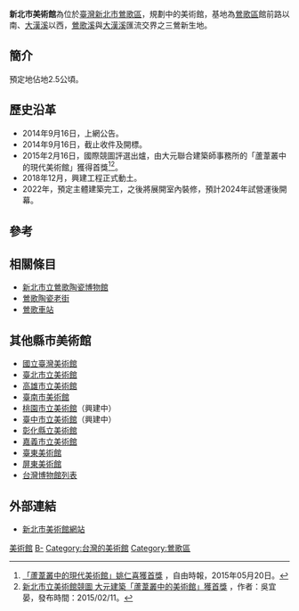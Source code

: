 
{{新北市未來建設}}
{{Infobox Museum
| name        = 新北市美術館
| image       = 
| imagesize   = 
| established = 
| location    = {{ROC-TW}}<br>[[新北市|新北市]][[鶯歌區|鶯歌區]]
| type        = 公立，藝術博物館
| visitors    = 
| director    = 
| curator     = 
| website     = 
}}
'''新北市美術館'''為位於[[臺灣|臺灣]][[新北市|新北市]][[鶯歌區|鶯歌區]]，規劃中的美術館，基地為[[鶯歌區|鶯歌區]]館前路以南、[[大漢溪|大漢溪]]以西，[[鶯歌溪|鶯歌溪]]與[[大漢溪|大漢溪]]匯流交界之三鶯新生地。

== 簡介 ==
預定地佔地2.5公頃。

== 歷史沿革 ==
*2014年9月16日，上網公告。
*2014年9月16日，截止收件及開標。
*2015年2月16日，國際競圖評選出爐，由大元聯合建築師事務所的「蘆葦叢中的現代美術館」獲得首獎<ref>[http://news.ltn.com.tw/news/life/breakingnews/1229743 「蘆葦叢中的現代美術館」姚仁喜獲首獎] {{Wayback|url=http://news.ltn.com.tw/news/life/breakingnews/1229743 |date=20190503195350 }}，自由時報，2015年05月20日。</ref><ref>[http://solomo.xinmedia.com/archi/18323-ntmoa 新北市立美術館競圖 大元建築「蘆葦叢中的美術館」獲首獎] {{Wayback|url=http://solomo.xinmedia.com/archi/18323-ntmoa |date=20190504123042 }}，作者：吳宜晏，發布時間：2015/02/11。</ref>。
*2018年12月，興建工程正式動土。
*2022年，預定主體建築完工，之後將展開室內裝修，預計2024年試營運後開幕。

== 參考 ==
<references />

== 相關條目 ==
* [[新北市立鶯歌陶瓷博物館|新北市立鶯歌陶瓷博物館]]
* [[鶯歌陶瓷老街|鶯歌陶瓷老街]]
* [[鶯歌車站|鶯歌車站]]

== 其他縣市美術館 ==
* [[國立臺灣美術館|國立臺灣美術館]]
* [[臺北市立美術館|臺北市立美術館]]
* [[高雄市立美術館|高雄市立美術館]]
* [[臺南市美術館|臺南市美術館]]
* [[桃園市立美術館|桃園市立美術館]]（興建中）
* [[臺中綠美圖|臺中市立美術館]]（興建中）
* [[彰化縣立美術館|彰化縣立美術館]]
* [[嘉義市立美術館|嘉義市立美術館]]
* [[臺東美術館|臺東美術館]]
* [[屏東美術館|屏東美術館]]
* [[台灣博物館列表|台灣博物館列表]]

== 外部連結 ==
* [https://www.ntmoa.tw/ 新北市美術館網站] {{Wayback|url=https://www.ntmoa.tw/ |date=20210115201337 }}


{{台灣博物館}}


[[Category:新北市博物館|美術館]]
[[Category:新北市政府文化局|B-]]
[[Category:台灣的美術館|Category:台灣的美術館]]
[[Category:鶯歌區|Category:鶯歌區]]